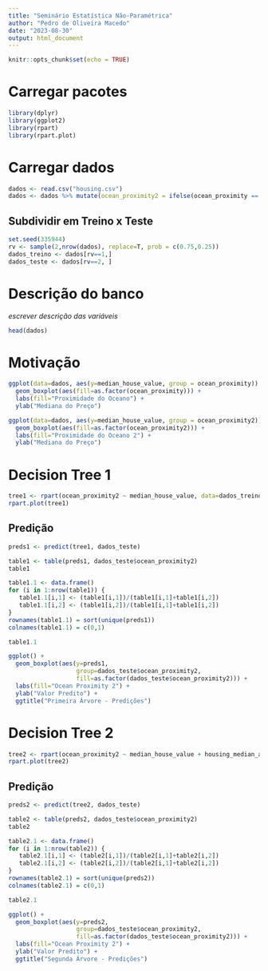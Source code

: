 ```yaml
---
title: "Seminário Estatística Não-Paramétrica"
author: "Pedro de Oliveira Macedo"
date: "2023-08-30"
output: html_document 
---
```


```r
knitr::opts_chunk$set(echo = TRUE)
```



# Carregar pacotes

```r
library(dplyr)
library(ggplot2)
library(rpart)
library(rpart.plot)
```

# Carregar dados

```r
dados <- read.csv("housing.csv")
dados <- dados %>% mutate(ocean_proximity2 = ifelse(ocean_proximity == "INLAND",1,0))
```


## Subdividir em Treino x Teste

```r
set.seed(335944)
rv <- sample(2,nrow(dados), replace=T, prob = c(0.75,0.25))
dados_treino <- dados[rv==1,]
dados_teste <- dados[rv==2, ]
```


# Descrição do banco

*escrever descrição das variáveis*

```r
head(dados)
```


# Motivação

```r
ggplot(data=dados, aes(y=median_house_value, group = ocean_proximity)) +
  geom_boxplot(aes(fill=as.factor(ocean_proximity))) +
  labs(fill="Proximidade do Oceano") +
  ylab("Mediana do Preço")

ggplot(data=dados, aes(y=median_house_value, group = ocean_proximity2)) +
  geom_boxplot(aes(fill=as.factor(ocean_proximity2))) +
  labs(fill="Proximidade do Oceano 2") +
  ylab("Mediana do Preço")


```

















# Decision Tree 1

```r
tree1 <- rpart(ocean_proximity2 ~ median_house_value, data=dados_treino)
rpart.plot(tree1)
```

## Predição

```r
preds1 <- predict(tree1, dados_teste)

table1 <- table(preds1, dados_teste$ocean_proximity2)
table1

table1.1 <- data.frame()
for (i in 1:nrow(table1)) {
   table1.1[i,1] <- (table1[i,1])/(table1[i,1]+table1[i,2])
   table1.1[i,2] <- (table1[i,2])/(table1[i,1]+table1[i,2])
}
rownames(table1.1) = sort(unique(preds1))
colnames(table1.1) = c(0,1)

table1.1

ggplot() +
  geom_boxplot(aes(y=preds1, 
                   group=dados_teste$ocean_proximity2, 
                   fill=as.factor(dados_teste$ocean_proximity2))) +
  labs(fill="Ocean Proximity 2") +
  ylab("Valor Predito") +
  ggtitle("Primeira Árvore - Predições")
```



# Decision Tree 2

```r
tree2 <- rpart(ocean_proximity2 ~ median_house_value + housing_median_age + total_rooms + total_bedrooms + population + households + median_income, data=dados_treino)
rpart.plot(tree2)
```

## Predição

```r
preds2 <- predict(tree2, dados_teste)

table2 <- table(preds2, dados_teste$ocean_proximity2)
table2

table2.1 <- data.frame()
for (i in 1:nrow(table2)) {
   table2.1[i,1] <- (table2[i,1])/(table2[i,1]+table2[i,2])
   table2.1[i,2] <- (table2[i,2])/(table2[i,1]+table2[i,2])
}
rownames(table2.1) = sort(unique(preds2))
colnames(table2.1) = c(0,1)

table2.1

ggplot() +
  geom_boxplot(aes(y=preds2, 
                   group=dados_teste$ocean_proximity2, 
                   fill=as.factor(dados_teste$ocean_proximity2))) +
  labs(fill="Ocean Proximity 2") +
  ylab("Valor Predito") +
  ggtitle("Segunda Árvore - Predições")
```

